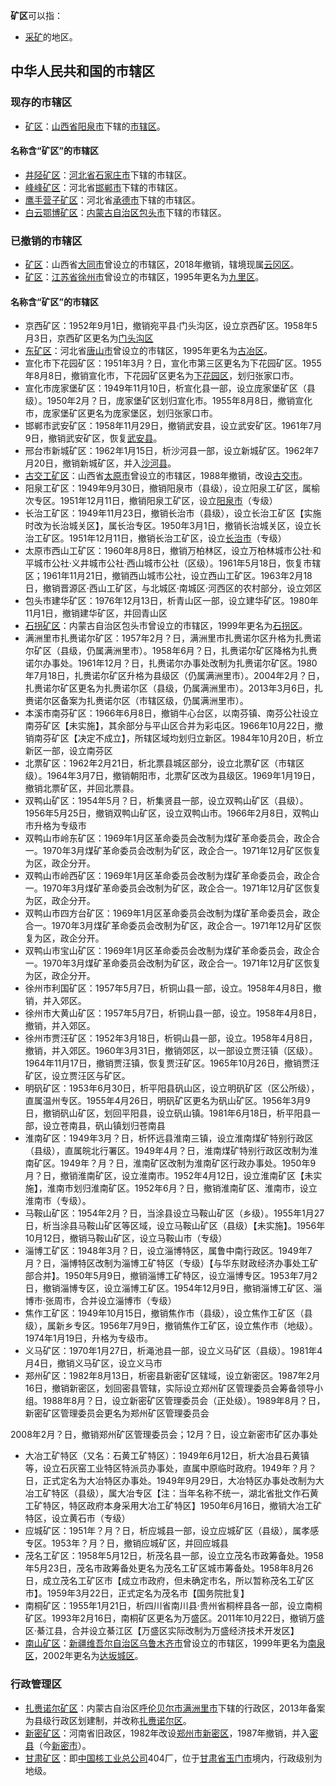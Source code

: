 '''矿区'''可以指：
* [[采矿|采矿]]的地区。

== 中华人民共和国的市辖区 ==
=== 现存的市辖区 ===
* [[矿区_(阳泉市)|矿区]]：[[山西省|山西省]][[阳泉市|阳泉市]]下辖的[[市辖区|市辖区]]。
==== 名称含“矿区”的市辖区 ====
* [[井陉矿区|井陉矿区]]：[[河北省|河北省]][[石家庄市|石家庄市]]下辖的市辖区。
* [[峰峰矿区|峰峰矿区]]：河北省[[邯郸市|邯郸市]]下辖的市辖区。
* [[鹰手营子矿区|鹰手营子矿区]]：河北省[[承德市|承德市]]下辖的市辖区。
* [[白云鄂博矿区|白云鄂博矿区]]：[[内蒙古自治区|内蒙古自治区]][[包头市|包头市]]下辖的市辖区。
=== 已撤销的市辖区 ===
*[[云冈区|矿区]]：山西省[[大同市|大同市]]曾设立的市辖区，2018年撤销，辖境现属[[云冈区|云冈区]]。
*[[九里区|矿区]]：[[江苏省|江苏省]][[徐州市|徐州市]]曾设立的市辖区，1995年更名为[[九里区|九里区]]。
==== 名称含“矿区”的市辖区 ====
* 京西矿区：1952年9月1日，撤销宛平县·门头沟区，设立京西矿区。1958年5月3日，京西矿区更名为[[门头沟区|门头沟区]]
*[[古冶区|东矿区]]：河北省[[唐山市|唐山市]]曾设立的市辖区，1995年更名为[[古冶区|古冶区]]。
* 宣化市下花园矿区：1951年3月？日，宣化市第三区更名为下花园矿区。1955年8月8日，撤销宣化市，下花园矿区更名为[[下花园区|下花园区]]，划归张家口市。
* 宣化市庞家堡矿区：1949年11月10日，析宣化县一部，设立庞家堡矿区（县级）。1950年2月？日，庞家堡矿区划归宣化市。1955年8月8日，撤销宣化市，庞家堡矿区更名为庞家堡区，划归张家口市。
* 邯郸市武安矿区：1958年11月29日，撤销武安县，设立武安矿区。1961年7月9日，撤销武安矿区，恢复[[武安市|武安县]]。
* 邢台市新城矿区：1962年1月15日，析沙河县一部，设立新城矿区。1962年7月20日，撤销新城矿区，并入[[沙河市|沙河县]]。
*[[古交市|古交工矿区]]：山西省[[太原市|太原市]]曾设立的市辖区，1988年撤销，改设[[古交市|古交市]]。
* 阳泉工矿区：1949年9月30日，撤销阳泉市（县级），设立阳泉工矿区，属榆次专区。1951年12月11日，撤销阳泉工矿区，设立[[阳泉市|阳泉市]]（专级）
*长治工矿区：1949年11月23日，撤销长治市（县级），设立长治工矿区【实施时改为长治城关区】，属长治专区。1950年3月1日，撤销长治城关区，设立长治工矿区。1951年12月11日，撤销长治工矿区，设立[[长治市|长治市]]（专级）
*太原市西山工矿区：1960年8月8日，撤销万柏林区，设立万柏林城市公社·和平城市公社·义井城市公社·西山城市公社（区级）。1961年5月18日，恢复市辖区；1961年11月21日，撤销西山城市公社，设立西山工矿区。1963年2月18日，撤销晋源区·西山工矿区，与北城区·南城区·河西区的农村部分，设立郊区
* 包头市建华矿区：1976年12月13日，析青山区一部，设立建华矿区。1980年11月1日，撤销建华矿区，并回青山区
*[[石拐区|石拐矿区]]：内蒙古自治区包头市曾设立的市辖区，1999年更名为[[石拐区|石拐区]]。
*满洲里市扎赉诺尔矿区：1957年2月？日，满洲里市扎赉诺尔区升格为扎赉诺尔矿区（县级，仍属满洲里市）。1958年6月？日，扎赉诺尔矿区降格为扎赉诺尔办事处。1961年12月？日，扎赉诺尔办事处改制为扎赉诺尔矿区。1980年7月18日，扎赉诺尔矿区升格为县级区（仍属满洲里市）。2004年2月？日，扎赉诺尔矿区更名为扎赉诺尔区（县级，仍属满洲里市）。2013年3月6日，扎赉诺尔区备案为扎赉诺尔区（市辖区级，仍属满洲里市）。
*本溪市南芬矿区：1966年6月8日，撤销牛心台区，以南芬镇、南芬公社设立南芬矿区【未实施】，其余部分与平山区合并为彩屯区。1966年10月22日，撤销南芬矿区【决定不成立】，所辖区域均划归立新区。1984年10月20日，析立新区一部，设立南芬区
*北票矿区：1962年2月21日，析北票县城区部分，设立北票矿区（市辖区级）。1964年3月7日，撤销朝阳市，北票矿区改为县级区。1969年1月19日，撤销北票矿区，并回北票县。
*双鸭山矿区：1954年5月？日，析集贤县一部，设立双鸭山矿区（县级）。1956年5月25日，撤销双鸭山矿区，设立双鸭山市。1966年2月8日，双鸭山市升格为专级市
*双鸭山市岭东矿区：1969年1月区革命委员会改制为煤矿革命委员会，政企合一。1970年3月煤矿革命委员会改制为矿区，政企合一。1971年12月矿区恢复为区，政企分开。
*双鸭山市岭西矿区：1969年1月区革命委员会改制为煤矿革命委员会，政企合一。1970年3月煤矿革命委员会改制为矿区，政企合一。1971年12月矿区恢复为区，政企分开。
*双鸭山市四方台矿区：1969年1月区革命委员会改制为煤矿革命委员会，政企合一。1970年3月煤矿革命委员会改制为矿区，政企合一。1971年12月矿区恢复为区，政企分开。
*双鸭山市宝山矿区：1969年1月区革命委员会改制为煤矿革命委员会，政企合一。1970年3月煤矿革命委员会改制为矿区，政企合一。1971年12月矿区恢复为区，政企分开。
* 徐州市利国矿区：1957年5月7日，析铜山县一部，设立。1958年4月8日，撤销，并入郊区。
* 徐州市大黄山矿区：1957年5月7日，析铜山县一部，设立。1958年4月8日，撤销，并入郊区。
* 徐州市贾汪矿区：1952年3月18日，析铜山县一部，设立。1958年4月8日，撤销，并入郊区。1960年3月31日，撤销郊区，以一部设立贾汪镇（区级）。1964年11月17日，撤销贾汪镇，恢复贾汪矿区。1965年10月26日，撤销贾汪矿区，设立贾汪区与矿区。
* 明矾矿区：1953年6月30日，析平阳县矾山区，设立明矾矿区（区公所级），直属温州专区。1955年4月26日，明矾矿区更名为矾山矿区。1956年3月9日，撤销矾山矿区，划回平阳县，设立矾山镇。1981年6月18日，析平阳县一部，设立苍南县，矾山镇划归苍南县
* 淮南矿区：1949年3月？日，析怀远县淮南三镇，设立淮南煤矿特别行政区（县级），直属皖北行署区。1949年4月？日，淮南煤矿特别行政区改制为淮南矿区。1949年？月？日，淮南矿区改制为淮南矿区行政办事处。1950年9月？日，撤销淮南矿区，设立淮南市。1952年4月12日，设立淮南矿区【未实施】，淮南市划归淮南矿区。1952年6月？日，撤销淮南矿区、淮南市，设立淮南市（专级）。
* 马鞍山矿区：1954年2月？日，当涂县设立马鞍山矿区（乡级）。1955年1月27日，析当涂县马鞍山矿区等区域，设立马鞍山矿区（县级）【未实施】。1956年10月12日，撤销马鞍山矿区，设立马鞍山市（专级）
* 淄博工矿区：1948年3月？日，设立淄博特区，属鲁中南行政区。1949年7月？日，淄博特区改制为淄博工矿特区（专级）【与华东财政经济办事处工矿部合并】。1950年5月9日，撤销淄博工矿特区，设立淄博专区。1953年7月2日，撤销淄博专区，设立淄博工矿区。1954年12月9日，撤销淄博工矿区、淄博市·张周市，合并设立淄博市（专级）
*焦作工矿区：1949年10月15日，撤销焦作市（县级），设立焦作工矿区（县级），属新乡专区。1956年7月9日，撤销焦作工矿区，设立焦作市（地级）。1974年1月19日，升格为专级市。
*义马矿区：1970年1月27日，析渑池县一部，设立义马矿区（县级）。1981年4月4日，撤销义马矿区，设立义马市
*郑州矿区：1982年8月13日，析密县新密矿区辖域，设立新密区。1987年2月16日，撤销新密区，划回密县管辖，实际设立郑州矿区管理委员会筹备领导小组。1988年8月？日，设立新密矿区管理委员会（正处级）。1989年8月？日，新密矿区管理委员会更名为郑州矿区管理委员会
2008年2月？日，撤销郑州矿区管理委员会；12月？日，设立新密市矿区办事处
*大冶工矿特区（又名：石黄工矿特区）：1949年6月12日，析大冶县石黄镇等，设立石灰窑工业特区特派员办事处，直属中原临时政府。1949年？月？日，正式定名为大冶特区办事处。1949年9月29日，大冶特区办事处改制为大冶工矿特区（县级），属大冶专区【注：当年名称不统一，湖北省批文作石黄工矿特区，特区政府本身采用大冶工矿特区】1950年6月16日，撤销大冶工矿特区，设立黄石市（专级）
*应城矿区：1951年？月？日，析应城县一部，设立应城矿区（县级），属孝感专区。1953年？月？日，撤销应城矿区，并回应城县
*茂名工矿区：1958年5月12日，析茂名县一部，设立立茂名市政筹备处。1958年5月23日，茂名市政筹备处更名为茂名工矿区城市筹备处。1958年8月26日，成立茂名工矿区市【成立市政府，但未确定市名，所以暂称茂名工矿区市】。1959年3月22日，正式定名为茂名市【国务院批复】
* 南桐矿区：1955年1月21日，析四川省南川县·贵州省桐梓县各一部，设立南桐矿区。1993年2月16日，南桐矿区更名为万盛区。2011年10月22日，撤销万盛区·綦江县，合并设立綦江区【万盛区实际改制为万盛经济技术开发区】
* [[南山矿区|南山矿区]]：[[新疆维吾尔自治区|新疆维吾尔自治区]][[乌鲁木齐市|乌鲁木齐市]]曾设立的市辖区，1999年更名为[[南泉区|南泉区]]，2002年更名为[[达坂城区|达坂城区]]。
=== 行政管理区 ===
*[[扎赉诺尔区|扎赉诺尔矿区]]：内蒙古自治区[[呼伦贝尔市|呼伦贝尔市]][[满洲里市|满洲里市]]下辖的行政区，2013年备案为县级行政区划建制，并改称[[扎赉诺尔区|扎赉诺尔区]]。
* [[矿区办事处_(新密市)|新密矿区]]：河南省旧政区，1982年改设[[郑州市|郑州市]][[矿区办事处_(新密市)|新密区]]，1987年撤销，并入[[新密市|密县]]（今[[新密市|新密市]]）。
* [[甘肃矿区|甘肃矿区]]：即[[中国核工业集团|中国核工业总公司]]404厂，位于[[甘肃省|甘肃省]][[玉门市|玉门市]]境内，行政级别为地级。
{{disambig|K|CAT=二字消歧义}}